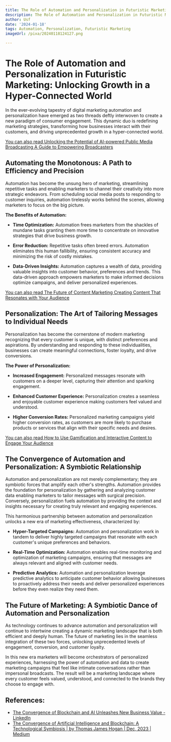 ```yaml
---
title: The Role of Automation and Personalization in Futuristic Marketing
description: The Role of Automation and Personalization in Futuristic Marketing
author: Usf
date: '2024-01-18'
tags: Automation, Personalization, Futuristic Marketing
imageUrl: /pixa/20240118124127.png

---
```

#  The Role of Automation and Personalization in Futuristic Marketing: Unlocking Growth in a Hyper-Connected World

In the ever-evolving tapestry of digital marketing automation and personalization have emerged as  two threads deftly interwoven to create a new paradigm  of consumer engagement. This dynamic duo is  redefining marketing  strategies, transforming how  businesses interact  with their customers,  and driving unprecedented  growth in a hyper-connected world.

[You can also read Unlocking the Potential of AI-powered Public Media Broadcasting A Guide to Empowering Broadcasters](Unlocking%20the%20Potential%20of%20AI-powered%20Public%20Media%20Broadcasting%20A%20Guide%20to%20Empowering%20Broadcasters)


## Automating the Monotonous: A  Path to Efficiency and Precision

Automation has become the unsung  hero of marketing, streamlining repetitive tasks and enabling marketers  to channel their creativity into more strategic  endeavors.  From scheduling social media posts to responding to customer inquiries, automation tirelessly works behind the scenes, allowing marketers to focus on the big picture.

**The Benefits of Automation:**

- **Time Optimization:** Automation frees marketers from the shackles of mundane tasks granting them  more time to concentrate on innovative strategies that drive business growth.

- **Error Reduction:** Repetitive tasks often breed errors. Automation eliminates this human  fallibility, ensuring consistent accuracy and  minimizing the risk of costly  mistakes.

- **Data-Driven Insights:** Automation captures a wealth of data, providing valuable insights into customer behavior, preferences  and  trends. This data-driven approach empowers marketers to make informed decisions optimize campaigns, and deliver personalized experiences.

[You can also  read The Future of Content Marketing Creating Content  That Resonates with  Your Audience](The%20Future%20of%20Content%20Marketing%20Creating%20Content%20That%20Resonates%20with%20Your%20Audience)


## Personalization: The Art of Tailoring Messages to Individual Needs

Personalization has  become the cornerstone of modern marketing recognizing that every customer is unique, with distinct  preferences  and aspirations. By  understanding and responding to these individualities, businesses can create meaningful connections, foster loyalty, and drive conversions.

**The Power of Personalization:**

- **Increased Engagement:** Personalized messages resonate with  customers on a  deeper level, capturing their  attention and sparking engagement.

- **Enhanced Customer Experience:** Personalization creates  a  seamless and enjoyable customer experience making customers feel valued and understood.

- **Higher Conversion Rates:** Personalized marketing campaigns yield higher conversion  rates, as customers are more likely to purchase products or services that align with their  specific needs and desires.

[You  can also read How to Use Gamification and Interactive Content to Engage Your Audience](How%20to%20Use%20Gamification%20and%20Interactive%20Content%20to%20Engage%20Your%20Audience)


## The Convergence of Automation and Personalization: A Symbiotic Relationship

Automation and personalization are not merely complementary; they  are symbiotic forces that amplify each  other's strengths. Automation provides the  foundation for personalization by  gathering and analyzing  customer data enabling marketers  to tailor  messages with surgical precision. Conversely,  personalization fuels automation  by providing the context and insights necessary for creating truly relevant and engaging experiences.

This harmonious partnership between  automation and personalization unlocks a new era of marketing effectiveness, characterized by:

- **Hyper-Targeted Campaigns:** Automation and  personalization work in tandem  to deliver highly targeted campaigns that resonate with  each customer's unique preferences and behaviors.

- **Real-Time Optimization:** Automation enables real-time monitoring and optimization of marketing campaigns, ensuring that messages are always relevant and aligned with customer needs.

-  **Predictive  Analytics:** Automation and personalization leverage predictive analytics to anticipate customer behavior allowing businesses to proactively address their needs and deliver personalized experiences before they even realize they need them.

## The Future of Marketing: A Symbiotic Dance  of Automation and Personalization

As technology continues to advance  automation and personalization will continue to intertwine creating a dynamic marketing landscape that is both efficient and deeply human. The future of  marketing  lies in the seamless  integration of these two forces, unlocking unprecedented levels of engagement, conversion,  and customer loyalty.

In this new era marketers will become orchestrators of personalized experiences, harnessing the power of automation and data to create marketing  campaigns that feel like intimate conversations  rather  than impersonal broadcasts. The result will be a marketing landscape where every customer feels valued, understood, and connected to the brands they  choose to  engage with.

## References:
- [The Convergence of Blockchain and AI Unleashes New Business Value - LinkedIn](https://www.linkedin.com/pulse/convergence-blockchain-ai-unleashes-new)
- [The Convergence of Artificial Intelligence and Blockchain: A Technological Symbiosis | by Thomas James Hogan | Dec, 2023 | Medium](https://medium.com/@chaplainhogan/the-convergence-of-artificial-intelligence-and-blockchain-a-technological-symbiosis-b5dc9701a14a)
